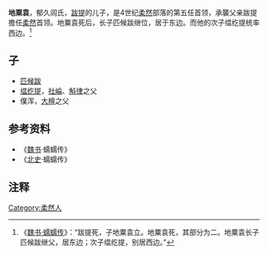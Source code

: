 '''地粟袁'''，郁久闾氏，[[跋提_(柔然)|跋提]]的儿子，是4世纪[[柔然|柔然]]部落的第五任首领，承襲父亲跋提擔任[[柔然|柔然]]首领。地粟袁死后，长子匹候跋继位，居于东边。而他的次子缊纥提统率西边。<ref>《[[s:魏书/卷103|魏书·蠕蠕传]]》：“跋提死，子地粟袁立。地粟袁死，其部分为二。地粟袁长子匹候跋继父，居东边；次子缊纥提，别居西边。”</ref>
== 子 ==
*[[匹候跋|匹候跋]]
*[[缊纥提|缊纥提]]，[[社崘|社崘]]、[[斛律|斛律]]之父
*僕浑，[[大檀|大檀]]之父
{{start box}}
{{s-before|[[跋提_(柔然)|跋提]]}}
{{s-title|[[柔然|柔然]]首领}}
{{s-after|[[匹候跋|匹候跋]]}}
{{end box}}
{{柔然可汗}}

==参考资料==
*《[[魏书|魏书]]·蠕蠕传》
*《[[北史|北史]]·蠕蠕传》

==注释==
{{Reflist|2}}

[[Category:柔然人|Category:柔然人]]